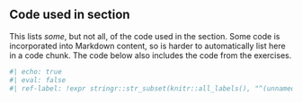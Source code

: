 ::: {.callout-tip appearance="minimal" icon="false" collapse="true"}
## Code used in section

This lists *some*, but not all, of the code used in the section. Some code is
incorporated into Markdown content, so is harder to automatically list here in
a code chunk. The code below also includes the code from the exercises.

<!-- The stringr subset removes code chunks that aren't shown or typed by the learner. -->
```r
#| echo: true
#| eval: false
#| ref-label: !expr stringr::str_subset(knitr::all_labels(), "^(unnamed-chunk-.*|purl-only-.*|setup|fig-.*)", negate = TRUE)
```
:::
